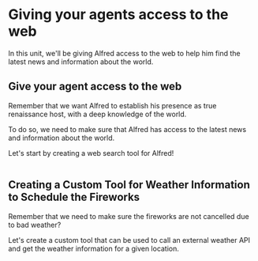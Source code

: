 # Giving your agents access to the web

In this unit, we'll be giving Alfred access to the web to help him find the latest news and information about the world.

## Give your agent access to the web

Remember that we want Alfred to establish his presence as true renaissance host, with a deep knowledge of the world.

To do so, we need to make sure that Alfred has access to the latest news and information about the world.

Let's start by creating a web search tool for Alfred!

```python

```

## Creating a Custom Tool for Weather Information to Schedule the Fireworks

Remember that we need to make sure the fireworks are not cancelled due to bad weather?

Let's create a custom tool that can be used to call an external weather API and get the weather information for a given location.

```python

```
